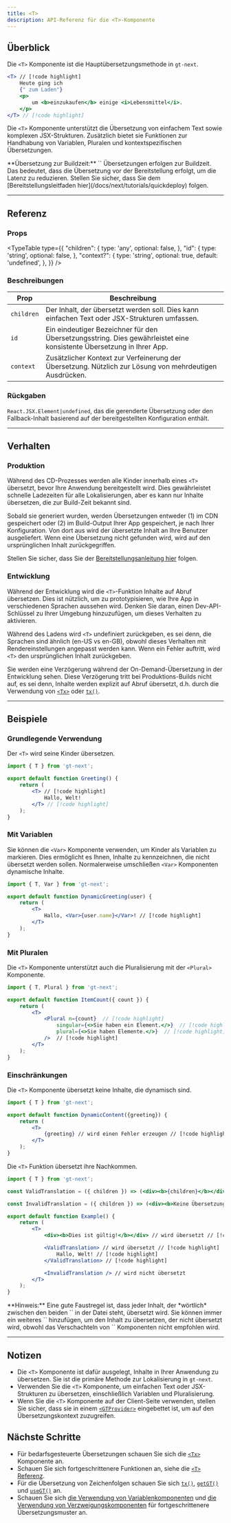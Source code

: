 ```yaml
---
title: <T>
description: API-Referenz für die <T>-Komponente
---
```


## Überblick

Die `<T>` Komponente ist die Hauptübersetzungsmethode in `gt-next`.

```jsx
<T> // [!code highlight]
    Heute ging ich
    {" zum Laden"}
    <p>
        um <b>einzukaufen</b> einige <i>Lebensmittel</i>.
    </p>
</T> // [!code highlight]
```

Die `<T>` Komponente unterstützt die Übersetzung von einfachem Text sowie komplexen JSX-Strukturen.
Zusätzlich bietet sie Funktionen zur Handhabung von Variablen, Pluralen und kontextspezifischen Übersetzungen.

<Callout>
**Übersetzung zur Buildzeit:**
`<T>` Übersetzungen erfolgen zur Buildzeit.
Das bedeutet, dass die Übersetzung vor der Bereitstellung erfolgt, um die Latenz zu reduzieren.
Stellen Sie sicher, dass Sie dem [Bereitstellungsleitfaden hier](/docs/next/tutorials/quickdeploy) folgen.
</Callout>

---

## Referenz


### Props
<TypeTable
  type={{
    "children": {
        type: 'any',
        optional: false,
    },
    "id": {
        type: 'string',
        optional: false,
    },
    "context?": {
        type: 'string',
        optional: true,
        default: 'undefined',
    },
  }}
/>

### Beschreibungen
| Prop            | Beschreibung                                                                                     |
|-----------------|--------------------------------------------------------------------------------------------------|
| `children`  | Der Inhalt, der übersetzt werden soll. Dies kann einfachen Text oder JSX-Strukturen umfassen.       |
| `id`        | Ein eindeutiger Bezeichner für den Übersetzungsstring. Dies gewährleistet eine konsistente Übersetzung in Ihrer App. |
| `context`   | Zusätzlicher Kontext zur Verfeinerung der Übersetzung. Nützlich zur Lösung von mehrdeutigen Ausdrücken. |

### Rückgaben


`React.JSX.Element|undefined`, das die gerenderte Übersetzung oder den Fallback-Inhalt basierend auf der bereitgestellten Konfiguration enthält.

---

## Verhalten

### Produktion
Während des CD-Prozesses werden alle Kinder innerhalb eines `<T>` übersetzt, bevor Ihre Anwendung bereitgestellt wird.
Dies gewährleistet schnelle Ladezeiten für alle Lokalisierungen, aber es kann nur Inhalte übersetzen, die zur Build-Zeit bekannt sind.

Sobald sie generiert wurden, werden Übersetzungen entweder (1) im CDN gespeichert oder (2) im Build-Output Ihrer App gespeichert, je nach Ihrer Konfiguration.
Von dort aus wird der übersetzte Inhalt an Ihre Benutzer ausgeliefert.
Wenn eine Übersetzung nicht gefunden wird, wird auf den ursprünglichen Inhalt zurückgegriffen.

Stellen Sie sicher, dass Sie der [Bereitstellungsanleitung hier](/docs/next/tutorials/quickdeploy) folgen.

### Entwicklung
Während der Entwicklung wird die `<T>`-Funktion Inhalte auf Abruf übersetzen.
Dies ist nützlich, um zu prototypisieren, wie Ihre App in verschiedenen Sprachen aussehen wird.
Denken Sie daran, einen Dev-API-Schlüssel zu Ihrer Umgebung hinzuzufügen, um dieses Verhalten zu aktivieren.

Während des Ladens wird `<T>` undefiniert zurückgeben, es sei denn, die Sprachen sind ähnlich (en-US vs en-GB), obwohl dieses Verhalten mit Rendereinstellungen angepasst werden kann.
Wenn ein Fehler auftritt, wird `<T>` den ursprünglichen Inhalt zurückgeben.

Sie werden eine Verzögerung während der On-Demand-Übersetzung in der Entwicklung sehen.
Diese Verzögerung tritt bei Produktions-Builds nicht auf, es sei denn, Inhalte werden explizit auf Abruf übersetzt,
d.h. durch die Verwendung von [`<Tx>`](/docs/next/api/components/tx) oder [`tx()`](/docs/next/api/strings/tx).

---

## Beispiele

### Grundlegende Verwendung

Der `<T>` wird seine Kinder übersetzen.

```jsx title="SimpleTranslation.jsx" copy
import { T } from 'gt-next';

export default function Greeting() {
    return (
        <T> // [!code highlight]
            Hallo, Welt!
        </T> // [!code highlight]
    );
}
```


### Mit Variablen
Sie können die `<Var>` Komponente verwenden, um Kinder als Variablen zu markieren.
Dies ermöglicht es Ihnen, Inhalte zu kennzeichnen, die nicht übersetzt werden sollen.
Normalerweise umschließen `<Var>` Komponenten dynamische Inhalte.

```jsx title="DynamicGreeting.jsx" copy
import { T, Var } from 'gt-next';

export default function DynamicGreeting(user) {
    return (
        <T>
            Hallo, <Var>{user.name}</Var>! // [!code highlight]
        </T>
    );
}
```

### Mit Pluralen
Die `<T>` Komponente unterstützt auch die Pluralisierung mit der `<Plural>` Komponente.

```jsx title="ItemCount.jsx" copy
import { T, Plural } from 'gt-next';

export default function ItemCount({ count }) {
    return (
        <T>
            <Plural n={count}  // [!code highlight] 
                singular={<>Sie haben ein Element.</>}  // [!code highlight] 
                plural={<>Sie haben Elemente.</>}  // [!code highlight] 
            />  // [!code highlight]
        </T>
    );
}
```

### Einschränkungen

Die `<T>` Komponente übersetzt keine Inhalte, die dynamisch sind.

```jsx title="DynamicContent.jsx" copy
import { T } from 'gt-next';

export default function DynamicContent({greeting}) {
    return (
        <T>
            {greeting} // wird einen Fehler erzeugen // [!code highlight]
        </T>
    );
}
```

Die `<T>` Funktion übersetzt ihre Nachkommen.

```jsx title="Example.jsx" copy
import { T } from 'gt-next';

const ValidTranslation = ({ children }) => (<div><b>{children}</b></div>);

const InvalidTranslation = ({ children }) => (<div><b>Keine Übersetzung</b></div>);

export default function Example() {
    return (
        <T>
            <div><b>Dies ist gültig!</b></div> // wird übersetzt // [!code highlight]

            <ValidTranslation> // wird übersetzt // [!code highlight]
                Hallo, Welt! // [!code highlight]
            </ValidTranslation> // [!code highlight]

            <InvalidTranslation /> // wird nicht übersetzt
        </T>
    );
}
```
<Callout>
    **Hinweis:** Eine gute Faustregel ist, dass jeder Inhalt, der *wörtlich* zwischen den beiden `<T>` in der Datei steht, übersetzt wird.
    Sie können immer ein weiteres `<T>` hinzufügen, um den Inhalt zu übersetzen, der nicht übersetzt wird, obwohl das Verschachteln von `<T>` Komponenten nicht empfohlen wird.
</Callout>

---
    
## Notizen
 * Die `<T>` Komponente ist dafür ausgelegt, Inhalte in Ihrer Anwendung zu übersetzen. Sie ist die primäre Methode zur Lokalisierung in `gt-next`.
 * Verwenden Sie die `<T>` Komponente, um einfachen Text oder JSX-Strukturen zu übersetzen, einschließlich Variablen und Pluralisierung.
 * Wenn Sie die `<T>` Komponente auf der Client-Seite verwenden, stellen Sie sicher, dass sie in einem [`<GTProvider>`](/docs/next/reference/t-reference#gtprovider) eingebettet ist, um auf den Übersetzungskontext zuzugreifen.

## Nächste Schritte
 * Für bedarfsgesteuerte Übersetzungen schauen Sie sich die [`<Tx>`](/docs/next/api/components/tx) Komponente an.
 * Schauen Sie sich fortgeschrittenere Funktionen an, siehe die [`<T>` Referenz](/docs/next/reference/t-reference).
 * Für die Übersetzung von Zeichenfolgen schauen Sie sich [`tx()`](/docs/next/api/strings/tx), [`getGT()`](/docs/next/api/strings/getGT) und [`useGT()`](/docs/next/api/strings/useGT) an.
 * Schauen Sie sich [die Verwendung von Variablenkomponenten](/docs/next/reference/using-variable-components) und [die Verwendung von Verzweigungskomponenten](/docs/next/reference/using-branching-components) für fortgeschrittenere Übersetzungsmuster an.